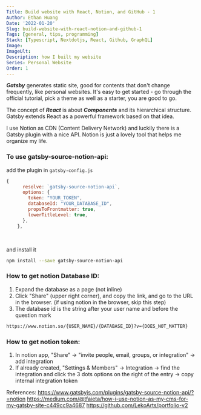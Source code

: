 ```yaml
---
Title: Build website with React, Notion, and GitHub - 1
Author: Ethan Huang
Date: '2022-01-20'
Slug: build-website-with-react-notion-and-github-1
Tags: [general, tips, programming]
Stack: [Typescript, Nextdotjs, React, Github, GraphQL]
Image:
ImageUlt:
Description: how I built my website
Series: Personal Website
Order: 1
---
```


**_Gatsby_** generates static site, good for contents that don't change
frequently, like personal websites. It's easy to get started - go through the
official tutorial, pick a theme as well as a starter, you are good to go.

The concept of **_React_** is about **_Components_** and its hierarchical
structure. Gatsby extends React as a powerful framework based on that idea.

I use Notion as CDN (Content Delivery Network) and luckily there is a Gatsby
plugin with a nice API. Notion is just a lovely tool that helps me organize my
life.

### To use gatsby-source-notion-api:

add the plugin in `gatsby-config.js`

```jsx
{
      resolve: `gatsby-source-notion-api`,
      options: {
        token: "YOUR_TOKEN",
        databaseId: "YOUR_DATABASE_ID",
        propsToFrontmatter: true,
        lowerTitleLevel: true,
      },
    },
```

<br />

and install it

```bash
npm install --save gatsby-source-notion-api
```

### How to get notion Database ID:

1. Expand the database as a page (not inline)
2. Click "Share" (upper right corner), and copy the link, and go to the URL in the browser. (if using notion in the browser, skip this step)
3. The database id is the string after your user name and before the question mark

```bash
https://www.notion.so/{USER_NAME}/{DATABASE_ID}?v={DOES_NOT_MATTER}
```

### How to get notion token:

1. In notion app, "Share" → "invite people, email, groups, or integration" → add integration
2. If already created, "Settings & Members" → Integration → find the integration and click the 3 dots options on the right of the entry → copy internal integration token

References:
https://www.gatsbyjs.com/plugins/gatsby-source-notion-api/?=notion
https://medium.com/@tfaieta/how-i-use-notion-as-my-cms-for-my-gatsby-site-c449cc9a4687
https://github.com/LekoArts/portfolio-v2
